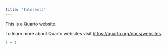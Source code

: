 ```yaml
---
title: "Interests"
---
```


This is a Quarto website.

To learn more about Quarto websites visit <https://quarto.org/docs/websites>.

```r
1 + 1
```
